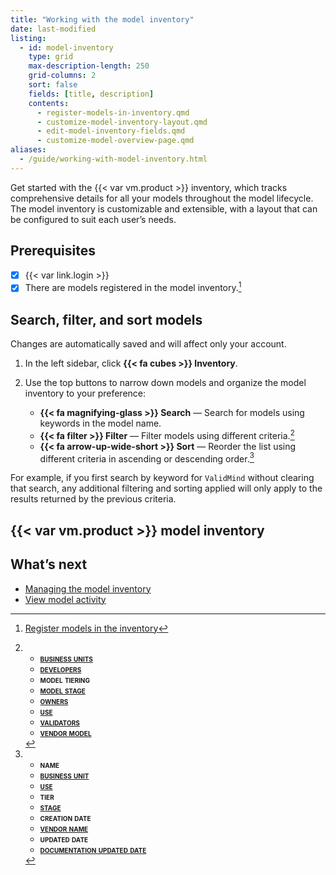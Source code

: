 ```yaml
---
title: "Working with the model inventory"
date: last-modified
listing:
  - id: model-inventory
    type: grid
    max-description-length: 250
    grid-columns: 2
    sort: false
    fields: [title, description]
    contents:
      - register-models-in-inventory.qmd
      - customize-model-inventory-layout.qmd
      - edit-model-inventory-fields.qmd
      - customize-model-overview-page.qmd
aliases:
  - /guide/working-with-model-inventory.html
---
```


Get started with the {{< var vm.product >}} inventory, which tracks comprehensive details for all your models throughout the model lifecycle. The model inventory is customizable and extensible, with a layout that can be configured to suit each user's needs.

::: {.attn}

## Prerequisites

- [x] {{< var link.login >}}
- [x] There are models registered in the model inventory.[^1]

:::

## Search, filter, and sort models

:::{.callout}
Changes are automatically saved and will affect only your account.
:::

1. In the left sidebar, click **{{< fa cubes >}} Inventory**.

2. Use the top buttons to narrow down models and organize the model inventory to your preference:
   - **{{< fa magnifying-glass >}} Search** — Search for models using keywords in the model name.
   - **{{< fa filter >}} Filter** — Filter models using different criteria.[^2]
   - **{{< fa arrow-up-wide-short >}} Sort** — Reorder the list using different criteria in ascending or descending order.[^3]

::: {.callout title="Note that searching, filtering, and sorting of fields stack."}
For example, if you first search by keyword for `ValidMind` without clearing that search, any additional filtering and sorting applied will only apply to the results returned by the previous criteria.

:::

## {{< var vm.product >}} model inventory

:::{#model-inventory}
:::

## What's next

- [Managing the model inventory](managing-model-inventory.qmd)
- [View model activity](view-model-activity.qmd)


<!-- FOOTNOTES -->

[^1]: [Register models in the inventory](register-models-in-inventory.qmd)

[^2]:

- [**[business units]{.smallcaps}**](/guide/configuration/set-up-your-organization.qmd#manage-business-units)
- [**[developers]{.smallcaps}**](/guide/configuration/manage-model-stakeholder-types.qmd#manage-stakeholder-types-on-models)
- **[model tiering]{.smallcaps}**
- [**[model stage]{.smallcaps}**](/guide/workflows/manage-model-stages.qmd)
- [**[owners]{.smallcaps}**](/guide/configuration/manage-model-stakeholder-types.qmd#manage-stakeholder-types-on-models)
- [**[use]{.smallcaps}**](/guide/configuration/set-up-your-organization.qmd#manage-use-cases)
- [**[validators]{.smallcaps}**](/guide/configuration/manage-model-stakeholder-types.qmd#manage-stakeholder-types-on-models)
- [**[vendor model]{.smallcaps}**](/about/glossary/glossary.qmd#vendor-model)

[^3]:

- **[name]{.smallcaps}**
- [**[business unit]{.smallcaps}**](/guide/configuration/set-up-your-organization.qmd#manage-business-units)
- [**[use]{.smallcaps}**](/guide/configuration/set-up-your-organization.qmd#manage-use-cases)
- **[tier]{.smallcaps}**
- [**[stage]{.smallcaps}**](/guide/workflows/manage-model-stages.qmd)
- **[creation date]{.smallcaps}**
- [**[vendor name]{.smallcaps}**](/about/glossary/glossary.qmd#vendor-model)
- **[updated date]{.smallcaps}**
- [**[documentation updated date]{.smallcaps}**](/guide/model-documentation/working-with-model-documentation.qmd)